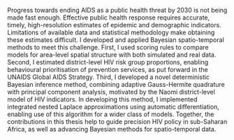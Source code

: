Progress towards ending AIDS as a public health threat by 2030 is not being made fast enough.
Effective public health response requires accurate, timely, high-resolution estimates of epidemic and demographic indicators.
Limitations of available data and statistical methodology make obtaining these estimates difficult.
I developed and applied Bayesian spatio-temporal methods to meet this challenge.
First, I used scoring rules to compare models for area-level spatial structure with both simulated and real data.
Second, I estimated district-level HIV risk group proportions, enabling behavioural prioritisation of prevention services, as put forward in the UNAIDS Global AIDS Strategy.
Third, I developed a novel deterministic Bayesian inference method, combining adaptive Gauss-Hermite quadrature with principal component analysis, motivated by the Naomi district-level model of HIV indicators.
In developing this method, I implemented integrated nested Laplace approximations using automatic differentiation, enabling use of this algorithm for a wider class of models.
Together, the contributions in this thesis help to guide precision HIV policy in sub-Saharan Africa, as well as advancing Bayesian methods for spatio-temporal data.
